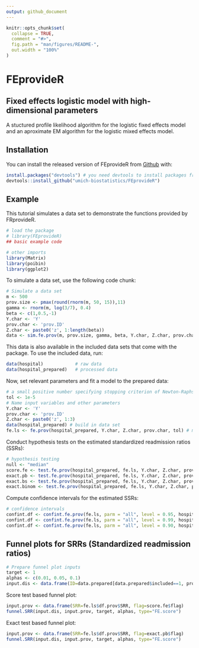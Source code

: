 ```yaml
---
output: github_document
---
```


<!-- README.md is generated from README.Rmd. Please edit that file -->

```r
knitr::opts_chunk$set(
  collapse = TRUE,
  comment = "#>",
  fig.path = "man/figures/README-",
  out.width = "100%"
)
```

# FEprovideR
## Fixed effects logistic model with high-dimensional parameters
<!-- badges: start -->
<!-- badges: end -->

A stuctured profile likelihood algorithm for the logistic fixed effects model and an aproximate EM algorithm for the logistic mixed effects model. 

## Installation

You can install the released version of FEprovideR from [Github](https://github.com/umich-biostatistics/FEprovideR) with:

``` r
install.packages("devtools") # you need devtools to install packages from Github
devtools::install_github("umich-biostatistics/FEprovideR")
```

## Example

This tutorial simulates a data set to demonstrate the functions provided by FRprovideR.

```r
# load the package
# library(FEprovideR)
## basic example code

# other imports
library(Matrix)
library(poibin)
library(ggplot2)
```

To simulate a data set, use the following code chunk:

```r
# Simulate a data set
m <- 500
prov.size <- pmax(round(rnorm(m, 50, 15)),11)
gamma <- rnorm(m, log(3/7), 0.4)
beta <- c(1,0.5,-1)
Y.char <- 'Y'
prov.char <- 'prov.ID'
Z.char <- paste0('z', 1:length(beta))
data <- sim.fe.prov(m, prov.size, gamma, beta, Y.char, Z.char, prov.char)
```

This data is also available in the included data sets that come with the package.
To use the included data, run:

```r
data(hospital)            # raw data
data(hospital_prepared)   # processed data
```


Now, set relevant parameters and fit a model to the prepared data:

```r
# a small positive number specifying stopping criterion of Newton-Raphson algorithm
tol <- 1e-5  
# Name input variables and other parameters
Y.char <- 'Y'
prov.char <- 'prov.ID'
Z.char <- paste0('z', 1:3)
data(hospital_prepared) # build in data set
fe.ls <- fe.prov(hospital_prepared, Y.char, Z.char, prov.char, tol) # model fitting
```

Conduct hypothesis tests on the estimated standardized readmission ratios (SSRs):

```r
# hypothesis testing
null <- "median"
score.fe <- test.fe.prov(hospital_prepared, fe.ls, Y.char, Z.char, prov.char, test="score", null, alpha)
exact.pb <- test.fe.prov(hospital_prepared, fe.ls, Y.char, Z.char, prov.char, test="exact.poisbinom", null, alpha)
exact.bs <- test.fe.prov(hospital_prepared, fe.ls, Y.char, Z.char, prov.char, test="exact.bootstrap", null, alpha, n)
exact.binom <- test.fe.prov(hospital_prepared, fe.ls, Y.char, Z.char, prov.char, test="exact.binom", null="median", alpha)
```

Compute confidence intervals for the estimated SSRs:

```r
# confidence intervals
confint.df <- confint.fe.prov(fe.ls, parm = "all", level = 0.95, hospital_prepared, Y.char, Z.char, prov.char)
confint.df <- confint.fe.prov(fe.ls, parm = "all", level = 0.99, hospital_prepared, Y.char, Z.char, prov.char)
confint.df <- confint.fe.prov(fe.ls, parm = "all", level = 0.90, hospital_prepared, Y.char, Z.char, prov.char)
```

## Funnel plots for SRRs (Standardized readmission ratios)

```r
# Prepare funnel plot inputs
target <- 1
alphas <- c(0.01, 0.05, 0.1)
input.dis <- data.frame(ID=data.prepared[data.prepared$included==1, prov.char], prob=fe.ls$Exp)
```

Score test based funnel plot:

```r
input.prov <- data.frame(SRR=fe.ls$df.prov$SRR, flag=score.fe$flag)
funnel.SRR(input.dis, input.prov, target, alphas, type="FE.score")
```

Exact test based funnel plot:

```r
input.prov <- data.frame(SRR=fe.ls$df.prov$SRR, flag=exact.pb$flag)
funnel.SRR(input.dis, input.prov, target, alphas, type="FE.score")
```

















